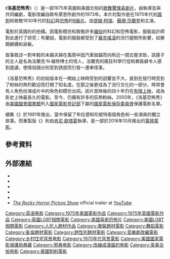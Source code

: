 {{noteTA
|G1=Show
|G2=Movie
|T=zh-tw:洛基恐怖秀;zh-hk:洛奇恐怖晚會;zh-cn:洛基恐怖秀;
|1=zh-tw:洛基恐怖秀;zh-hk:洛奇恐怖晚會;zh-cn:洛基恐怖秀;
}}
{{Infobox film
| name           = 洛基恐怖秀
| original_name  = {{lang|en|''The Rocky Horror Picture Show''}}
| image          = The Rocky Horror Picture Show Poster.jpg
| alt            = 
| caption        = 電影海報
| director       = {{link-en|吉姆·沙曼|Jim Sharman}}
| producer       = {{link-en|麥可·懷特 (監製)|Michael White (producer)|麥可·懷特}}
| writer         = 
| screenplay     = {{Plainlist|
* 吉姆·沙曼
* {{link-en|李察·歐布萊恩|Richard O'Brien}}
}}
| based_on       = {{Based on|{{link-en|洛基恐怖秀 (音樂劇)|The Rocky Horror Show|洛基恐怖秀}}|李察·歐布萊恩}}
| starring       = {{Plainlist|
* [[提姆·柯瑞|提姆·柯瑞]]
* [[蘇珊·莎蘭登|蘇珊·莎蘭登]]
* {{link-en|巴瑞·波斯威克|Barry Bostwick}}
}}
| music          = {{Plainlist|
* {{link-en|李察·哈特利|Richard Hartley}}
* '''歌曲：'''
* 李察·歐布萊恩
}}
| cinematography = {{link-en|彼得·蘇西茲斯基|Peter Suschitzky}}
| editing        = {{link-en|格雷姆·克利福德|Graeme Clifford}}
| studio         = {{link-en|麥可·懷特 (監製)|Michael White (producer)|麥可懷特製片公司}}
| distributor    = [[二十世紀福斯|二十世紀福斯]]
| released       = {{Film date|1975|08|14|英國}}
| runtime        = 100分鐘<!--Theatrical runtime: 99:45--><ref>{{cite web | url=http://bbfc.co.uk/releases/rocky-horror-picture-show-1970-5 | title=''ROCKY HORROR PICTURE SHOW'' (AA) | work=[[British_Board_of_Film_Classification|British Board of Film Classification]] | date=1975-06-17 | accessdate=2015-04-18 | archive-date=2015-04-19 | archive-url=https://web.archive.org/web/20150419064652/http://bbfc.co.uk/releases/rocky-horror-picture-show-1970-5 | dead-url=yes }}</ref><ref name=Armstrong2007>{{cite book |author=Armstrong, Richard |display-authors=etal |title=The Rough Guide to Film |url=http://books.google.com/books?id=EoXOtbdeUmgC&pg=PA506 |date=2007-11-07 |publisher=Rough Guides |isbn=978-1-4053-8498-8 |page=506 |access-date=2016-04-22 |archive-date=2020-10-02 |archive-url=https://web.archive.org/web/20201002081813/https://books.google.com/books?id=EoXOtbdeUmgC&pg=PA506 |dead-url=no }}</ref>
| country        = {{Plainlist|
* 英國<ref name="#1">{{cite web|title=The Rocky Horror Picture Show|url=http://www.afi.com/members/catalog/DetailView.aspx?s=&Movie=55624|website=American Film Institute|accessdate=2015-12-11|archive-date=2017-09-18|archive-url=https://web.archive.org/web/20170918201823/http://www.afi.com/members/catalog/DetailView.aspx?s=&Movie=55624|dead-url=no}}</ref>
* 美國<ref name="#1"/>
}}
| language       = 英語
| budget         = 140萬美元<ref name="Budget">{{cite book |first= Aubrey |last= Solomon |title= Twentieth Century Fox: A Corporate and Financial History |publisher= Scarecrow Press |date= 1989 |page=258}}</ref>
| gross          = 1.402億美元<ref>[http://www.the-numbers.com/movies/1975/0RHPS.php Box Office Information for ''The Rocky Horror Picture Show''.] {{Wayback|url=http://www.the-numbers.com/movies/1975/0RHPS.php |date=20130522084733 }} The Numbers. Retrieved 25 August 2013.</ref>
| preceded_by    = 
| followed_by    = 《{{link-en|電擊療法 (電影)|Shock Treatment|電擊療法}}》
| cn_name        = 洛基恐怖秀
| hk_name        = 洛奇恐怖晚會
| tw_name        = 洛基恐怖秀
}}
《'''洛基恐怖秀'''》（{{lang-en|''The Rocky Horror Picture Show''}}）是一部1975年英國和美國合拍的[[歌舞片|歌舞]][[驚悚片|驚悚]][[喜劇片|喜劇片]]，由{{link-en|吉姆·沙曼|Jim Sharman}}執導並與{{link-en|李察·歐布萊恩|Richard O'Brien}}共同編劇，電影改編自歐布萊恩所創作的1973年{{link-en|洛基恐怖秀 (音樂劇)|The Rocky Horror Show|同名音樂劇}}。本片的製作是在1970年代初[[諷刺|諷刺]]和致敬1930年代的[[科幻片|科幻]]與[[恐怖片|恐怖]]的[[B級片|B級片]]。由[[提姆·柯瑞|提姆·柯瑞]]、[[蘇珊·莎蘭登|蘇珊·莎蘭登]]和{{link-en|巴瑞·波斯威克|Barry Bostwick}}主演。

電影於英國的{{link-en|布雷製片廠 (英國)|Bray Studios (UK)|布雷製片廠}}的{{link-en|奧克利苑|Oakley Court}}拍攝。因電影模仿和致敬許多[[媚俗|媚俗]]的科幻和恐怖電影，服裝設計師{{link-en|蘇·布蘭|Sue Blane}}對此進行了研究；布蘭說，電影的服裝都受到了[[龐克搖滾|龐克搖滾]]的流行趨勢所影響，如撕開網襪和染髮。

故事敘述一對年輕的未婚夫婦在風雨中因汽車拋錨而向附近一間古屋求助，該屋子的主人是名為法蘭克·N·福特博士的怪人，法蘭克的瘋狂科學行徑和異裝癖令人感到詭譎，使情侶倆分別受到誘惑而引發一連串怪事。

《洛基恐怖秀》的初始版本在一開始上映時受到的迴響並不大，直到在{{link-en|午夜場電影|Midnight movie}}發行時受到了粉絲的熱烈歡迎而打開了知名度。在那之後更成為了流行文化的一部分，時常會有人角色扮演成片中的角色和模仿台詞。該片首映後的四十年仍在[[有限上映|有限上映]]，成為影史上映最長久的電影。至今，仍擁有許多的狂熱粉絲。2005年，《洛基恐怖秀》由[[國會圖書館_(美國)|美國國會圖書館]]列入[[國家電影登記部|國家電影登記部]]下屬的[[國家電影保存委員會|國家電影保存委員會]]保護電影名單。

續集《{{link-en|電擊療法 (電影)|Shock Treatment|電擊療法}}》於1981年推出，當中保留了布拉德和珍妮特兩個角色和一些演員的獨立故事。而重製版《{{link-en|洛基恐怖秀 (電視電影)|The Rocky Horror Picture Show: Let's Do the Time Warp Again|洛基恐怖秀}}》則由[[肯尼·歐塔葛|肯尼·歐塔葛]]執導，是一部於2016年10月推出的[[電視電影|電視電影]]。

== 參考資料 ==
{{Reflist|2}}

==外部連結==
{{Wikiquote}}
{{Commons}}
* {{Official website|http://www.rockyhorror.com/}}
* {{IMDb title|0073629|洛基恐怖秀}}
* {{mojo title|rockyhorrorpictureshow|洛基恐怖秀}}
* {{rotten-tomatoes|rocky_horror_picture_show|洛基恐怖秀}}
* {{metacritic film|the-rocky-horror-picture-show|洛基恐怖秀}}
* [http://www.youtube.com/watch?v=_Ov8yLJkknY ''The Rocky Horror Picture Show''] {{Wayback|url=http://www.youtube.com/watch?v=_Ov8yLJkknY |date=20210101153937 }} official trailer at [[YouTube|YouTube]]

{{DEFAULTSORT:The Rocky Horror Picture Show}}
[[Category:英语电影|Category:英语电影]]
[[Category:1975年美國電影作品|Category:1975年美國電影作品]]
[[Category:1975年英國電影作品|Category:1975年英國電影作品]]
[[Category:英國LGBT相關電影|Category:英國LGBT相關電影]]
[[Category:美國喜劇恐怖片|Category:美國喜劇恐怖片]]
[[Category:美國LGBT相關電影|Category:美國LGBT相關電影]]
[[Category:人吃人題材作品|Category:人吃人題材作品]]
[[Category:異裝題材電影|Category:異裝題材電影]]
[[Category:舞蹈電影|Category:舞蹈電影]]
[[Category:亂倫題材電影|Category:亂倫題材電影]]
[[Category:跨性別題材電影|Category:跨性別題材電影]]
[[Category:音樂劇改編電影|Category:音樂劇改編電影]]
[[Category:乡村住宅背景电影|Category:乡村住宅背景电影]]
[[Category:1970年代背景電影|Category:1970年代背景電影]]
[[Category:美國國家電影保護局典藏|Category:美國國家電影保護局典藏]]
[[Category:邪典电影|Category:邪典电影]]
[[Category:改编成漫画的电影|Category:改编成漫画的电影]]
[[Category:英美合拍电影|Category:英美合拍电影]]
[[Category:美國剝削電影|Category:美國剝削電影]]